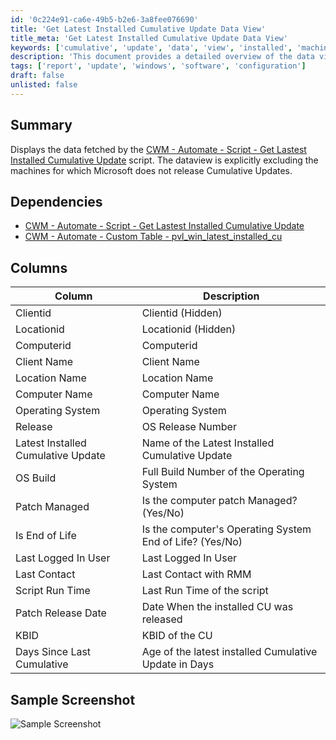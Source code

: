 ```yaml
---
id: '0c224e91-ca6e-49b5-b2e6-3a8fee076690'
title: 'Get Latest Installed Cumulative Update Data View'
title_meta: 'Get Latest Installed Cumulative Update Data View'
keywords: ['cumulative', 'update', 'data', 'view', 'installed', 'machine', 'report']
description: 'This document provides a detailed overview of the data view that displays the latest installed cumulative update for machines, excluding those for which Microsoft does not release updates. It includes dependencies, columns, and a sample screenshot for reference.'
tags: ['report', 'update', 'windows', 'software', 'configuration']
draft: false
unlisted: false
---
```

## Summary

Displays the data fetched by the [CWM - Automate - Script - Get Lastest Installed Cumulative Update](https://proval.itglue.com/DOC-5078775-12849478) script. The dataview is explicitly excluding the machines for which Microsoft does not release Cumulative Updates.

## Dependencies

- [CWM - Automate - Script - Get Lastest Installed Cumulative Update](https://proval.itglue.com/DOC-5078775-12849478)
- [CWM - Automate - Custom Table - pvl_win_latest_installed_cu](https://proval.itglue.com/DOC-5078775-12849460)

## Columns

| Column                              | Description                                         |
|-------------------------------------|-----------------------------------------------------|
| Clientid                            | Clientid (Hidden)                                   |
| Locationid                          | Locationid (Hidden)                                 |
| Computerid                          | Computerid                                         |
| Client Name                         | Client Name                                        |
| Location Name                       | Location Name                                      |
| Computer Name                       | Computer Name                                      |
| Operating System                    | Operating System                                    |
| Release                             | OS Release Number                                   |
| Latest Installed Cumulative Update   | Name of the Latest Installed Cumulative Update     |
| OS Build                            | Full Build Number of the Operating System           |
| Patch Managed                       | Is the computer patch Managed? (Yes/No)            |
| Is End of Life                      | Is the computer's Operating System End of Life? (Yes/No) |
| Last Logged In User                 | Last Logged In User                                 |
| Last Contact                        | Last Contact with RMM                              |
| Script Run Time                     | Last Run Time of the script                         |
| Patch Release Date                  | Date When the installed CU was released             |
| KBID                                | KBID of the CU                                     |
| Days Since Last Cumulative          | Age of the latest installed Cumulative Update in Days |

## Sample Screenshot

![Sample Screenshot](../../../static/img/Latest-Installed-Cumulative-Update/image_1.png)












